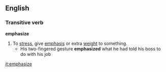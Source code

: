 ==English==
===Transitive verb===
'''emphasize'''
#To [[stress]], give [[emphasis]] or extra [[weight]] to something.
#* His two-fingered gesture '''emphasized''' what he had told his boss to do with his job

[[it:emphasize]]